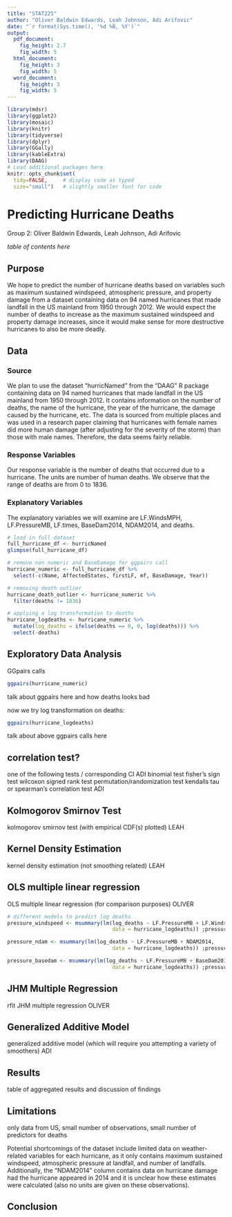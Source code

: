 ```yaml
---
title: "STAT225"
author: "Oliver Baldwin Edwards, Leah Johnson, Adi Arifovic"
date: "`r format(Sys.time(), '%d %B, %Y')`"
output: 
  pdf_document:
    fig_height: 2.7
    fig_width: 5
  html_document:
    fig_height: 3
    fig_width: 5
  word_document:
    fig_height: 3
    fig_width: 5
---
```


```r
library(mdsr)   
library(ggplot2)
library(mosaic)
library(knitr)
library(tidyverse)
library(dplyr)
library(GGally)
library(kableExtra)
library(DAAG)
# Load additional packages here 
knitr::opts_chunk$set(
  tidy=FALSE,     # display code as typed
  size="small")   # slightly smaller font for code
```

# Predicting Hurricane Deaths
Group 2: Oliver Baldwin Edwards, Leah Johnson, Adi Arifovic 

*table of contents here*

## Purpose

We hope to predict the number of hurricane deaths based on variables such as maximum sustained windspeed, atmospheric pressure, and property damage from a dataset containing data on 94 named hurricanes that made landfall in the US mainland from 1950 through 2012. We would expect the number of deaths to increase as the maximum sustained windspeed and property damage increases, since it would make sense for more destructive hurricanes to also be more deadly.

## Data
### Source

We plan to use the dataset "hurricNamed" from the "DAAG" R package containing data on 94 named hurricanes that made landfall in the US mainland from 1950 through 2012. It contains information on the number of deaths, the name of the hurricane, the year of the hurricane, the damage caused by the hurricane, etc. The data is sourced from multiple places and was used in a research paper claiming that hurricanes with female names did more human damage (after adjusting for the severity of the storm) than those with male names. Therefore, the data seems fairly reliable.

### Response Variables 

Our response variable is the number of deaths that occurred due to a hurricane. The units are number of human deaths. We observe that the range of deaths are from 0 to 1836. 

### Explanatory Variables

The explanatory variables we will examine are LF.WindsMPH, LF.PressureMB, LF.times, BaseDam2014, NDAM2014, and deaths.

\begin{enumerate}
\item LF.WindsMPH describes the maximum sustained windspeed for each hurricane in miles per hour
\item LF.PressureMB describes the atmospheric pressure at landfall in millibars
\item LF.times describes the number of times the hurricane made landfall 
\item BaseDam2014 describes the property damage caused by the hurricane in millions of 2014 US dollars
\item NDAM2014 describes the amount of damage the hurricane caused had it appeared in 2014 (no units given)
\item deaths describes the number of human deaths the hurricane caused
\end{enumerate}

```r
# load in full dataset
full_hurricane_df <- hurricNamed
glimpse(full_hurricane_df)

# remove non numeric and BaseDamage for ggpairs call
hurricane_numeric <- full_hurricane_df %>% 
  select(-c(Name, AffectedStates, firstLF, mf, BaseDamage, Year))

# removing death outlier
hurricane_death_outlier <- hurricane_numeric %>% 
  filter(deaths != 1836)

# applying a log transformation to deaths
hurricane_logdeaths <- hurricane_numeric %>% 
  mutate(log_deaths = ifelse(deaths == 0, 0, log(deaths))) %>% 
  select(-deaths)
```

## Exploratory Data Analysis

GGpairs calls
```r
ggpairs(hurricane_numeric)
```
talk about ggpairs here and how deaths looks bad

now we try log transformation on deaths:
```r
ggpairs(hurricane_logdeaths)
```
talk about above ggpairs calls here




## correlation test?
one of the following tests / corresponding CI 
ADI
binomial test
fisher's sign test
wilcoxon signed rank test
permutation/randomization test
kendalls tau or spearman's correlation test ADI


## Kolmogorov Smirnov Test
kolmogorov smirnov test (with empirical CDF(s) plotted) LEAH

## Kernel Density Estimation
kernel density estimation (not smoothing related) LEAH

## OLS multiple linear regression
OLS multiple linear regression (for comparison purposes) OLIVER
```r
# different models to predict log deaths
pressure_windspeed <- msummary(lm(log_deaths ~ LF.PressureMB + LF.WindsMPH, 
                                  data = hurricane_logdeaths)) ;pressure_windspeed

pressure_ndam <- msummary(lm(log_deaths ~ LF.PressureMB + NDAM2014, 
                                  data = hurricane_logdeaths)) ;pressure_ndam

pressure_basedam <- msummary(lm(log_deaths ~ LF.PressureMB + BaseDam2014, 
                                  data = hurricane_logdeaths)) ;pressure_basedam
```

## JHM Multiple Regression
rfit
JHM multiple regression OLIVER

## Generalized Additive Model
generalized additive model (which will require you attempting a variety of smoothers) ADI

## Results
table of aggregated results and discussion of findings

## Limitations
only data from US, small number of observations, small number of predictors for deaths

Potential shortcomings of the dataset include limited data on weather-related variables for each hurricane, as it only contains maximum sustained windspeed, atmospheric pressure at landfall, and number of landfalls. Additionally, the "NDAM2014" column contains data on hurricane damage had the hurricane appeared in 2014 and it is unclear how these estimates were calculated (also no units are given on these observations). 

## Conclusion









